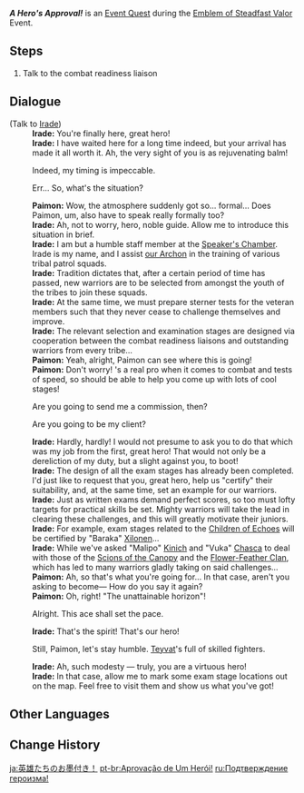 {{Quest Infobox
|id            = 75659
|image         = Event Quest A Hero's Approval!.png
|type          = World
|event_name    = Emblem of Steadfast Valor
|requirement   = 
|characters    = Irade; Paimon; Traveler
|startLocation = [[Stadium of the Sacred Flame]]
|region        = Natlan
|area          = Basin of Unnumbered Flames
|subarea       = Stadium of the Sacred Flame
|next          = 
|rewards       = Mora*20,000;Adventurer's Experience*4
|otherRewards  = 
* Unlocks the [[Emblem of Steadfast Valor]] Event.
}}
'''''A Hero&#39;s Approval!''''' is an [[Event Quest]] during the [[Emblem of Steadfast Valor]] Event.

==Steps==
# Talk to the combat readiness liaison

==Dialogue==
{{Quest Description|A combat readiness liaison is awaiting your help outside the Stadium of the Sacred Flame's Speaker's Chamber...}}
{{Dialogue Start}}
;(Talk to [[Irade]])
:'''Irade:''' You're finally here, great hero!
:'''Irade:''' I have waited here for a long time indeed, but your arrival has made it all worth it. Ah, the very sight of you is as rejuvenating balm!
:{{DIcon}} Indeed, my timing is impeccable.
:{{DIcon}} Err... So, what's the situation?
:'''Paimon:''' Wow, the atmosphere suddenly got so... formal... Does Paimon, um, also have to speak really formally too?
:'''Irade:''' Ah, not to worry, hero, noble guide. Allow me to introduce this situation in brief.
:'''Irade:''' I am but a humble staff member at the [[Speaker's Chamber]]. Irade is my name, and I assist [[Mavuika|our Archon]] in the training of various tribal patrol squads.
:'''Irade:''' Tradition dictates that, after a certain period of time has passed, new warriors are to be selected from amongst the youth of the tribes to join these squads.
:'''Irade:''' At the same time, we must prepare sterner tests for the veteran members such that they never cease to challenge themselves and improve.
:'''Irade:''' The relevant selection and examination stages are designed via cooperation between the combat readiness liaisons and outstanding warriors from every tribe...
:'''Paimon:''' Yeah, alright, Paimon can see where this is going!
:'''Paimon:''' Don't worry! {{Traveler}}'s a real pro when it comes to combat and tests of speed, so {{MC|m=he|f=she}} should be able to help you come up with lots of cool stages!
:{{DIcon}} Are you going to send me a commission, then?
:{{DIcon}} Are you going to be my client?
:'''Irade:''' Hardly, hardly! I would not presume to ask you to do that which was my job from the first, great hero! That would not only be a dereliction of my duty, but a slight against you, to boot!
:'''Irade:''' The design of all the exam stages has already been completed. I'd just like to request that you, great hero, help us "certify" their suitability, and, at the same time, set an example for our warriors.
:'''Irade:''' Just as written exams demand perfect scores, so too must lofty targets for practical skills be set. Mighty warriors will take the lead in clearing these challenges, and this will greatly motivate their juniors.
:'''Irade:''' For example, exam stages related to the [[Children of Echoes]] will be certified by "Baraka" [[Xilonen]]...
:'''Irade:''' While we've asked "Malipo" [[Kinich]] and "Vuka" [[Chasca]] to deal with those of the [[Scions of the Canopy]] and the [[Flower-Feather Clan]], which has led to many warriors gladly taking on said challenges...
:'''Paimon:''' Ah, so that's what you're going for... In that case, aren't you asking {{Traveler}} to become&mdash; How do you say it again?
:'''Paimon:''' Oh, right! "The unattainable horizon"!
:{{DIcon}} Alright. This ace shall set the pace.
:'''Irade:''' That's the spirit! That's our hero!
:{{DIcon}} Still, Paimon, let's stay humble. [[Teyvat]]'s full of skilled fighters.
:'''Irade:''' Ah, such modesty &mdash; truly, you are a virtuous hero!
:'''Irade:''' In that case, allow me to mark some exam stage locations out on the map. Feel free to visit them and show us what you've got!
{{Dialogue End}}

==Other Languages==
{{Other Languages
|en       = A Hero's Approval!
|zhs      = 来自英雄的认证！
|zhs_rm   = 
|zht      = 來自英雄的認證！
|zht_rm   = 
|zh_tl    = 
|ja       = 英雄たちのお墨付き！
|ja_rm    = Eiyuu-tachi no Osumitsuki!
|ja_tl    = A Heroes' Approval!
|ko       = 영웅의 인증!
|ko_tl    = 
|es       = ¡La aprobación de {{MC|m=un héroe|f=una heroína}}!
|es_tl    = {{MC|mf=1|A Hero's}} Approval! 
|fr       = La reconnaissance d'un héros !
|fr_tl    = A Hero's Recognition!
|ru       = Подтверждение героизма!
|ru_tl    = 
|th       = การรับรองจากผู้กล้า!
|th_rm    = 
|th_tl    = 
|vi       = Chứng Nhận Từ Anh Hùng!
|vi_tl    = 
|de       = Anerkennung durch einen Helden!
|de_tl    = 
|id       = Pengakuan Sang Pahlawan!
|id_tl    = The Hero's Recognition!
|pt       = Aprovação de Um Herói!
|pt_tl    = 
|tr       = Kahramanın Onayı!
|tr_tl    = 
|it       = L'approvazione di un eroe!
|it_tl    = 
}}

==Change History==
{{Change History|5.3}}

[[ja:英雄たちのお墨付き！]]
[[pt-br:Aprovação de Um Herói!]]
[[ru:Подтверждение героизма!]]